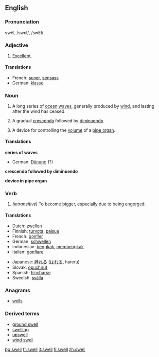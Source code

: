 ==English==

===Pronunciation===
swĕl, /swεl/, /swEl/

===Adjective===
{{en-ad2|'''swell'''|-|-}}

# {{informal}} [[Excellent]].

====Translations====
*French: [[super#French|super]], [[sensass]]
*German: [[klasse]]

===Noun===
{{en-noun|swell|swells}}

#A long series of [[ocean]] [[wave]]s, generally produced by [[wind]], and lasting after the wind has ceased.
# {{music}} A gradual [[crescendo]] followed by [[diminuendo]].
# {{music}} A device for controlling the [[volume]] of a [[pipe organ]].

====Translations====
'''series of waves'''
{{top}}
*German: [[Dünung]] {{f}} (?)
{{mid}}
{{bottom}}
 
'''crescendo followed by diminuendo'''
{{top}}
{{mid}}
{{bottom}}
 
'''device in pipe organ'''
{{top}}
{{mid}}
{{bottom}}
 

===Verb===
{{irregverb|'''to swell'''|'''[[swells]]'''|'''[[swelled]]'''|'''[[swollen]] '''or''' [[swelled]]'''|'''[[swelling]]'''}}

#''(intransitive)'' To become bigger, especially due to being [[engorge]]d.

====Translations====
{{top}}
*Dutch: [[zwellen]]
*Finnish: [[turvota]], [[paisua]]
*French: [[gonfler]]
*German: [[schwellen]]
*Indonesian: [[bengkak]], [[bengkak|membengkak]]
*Italian: [[gonfiare]]
{{mid}}
*Japanese: [[腫れる]] ([[はれる]], hareru)
*Slovak: [[opuchnúť]]
*Spanish: [[hincharse]]
*Swedish: [[svälla]]
{{bottom}}

===Anagrams===
*[[wells]]

===Derived terms===
*[[ground swell]]
*[[swelling]]
*[[upswell]]
*[[wind swell]]

[[bg:swell]]
[[fr:swell]]
[[it:swell]]
[[fi:swell]]
[[zh:swell]]